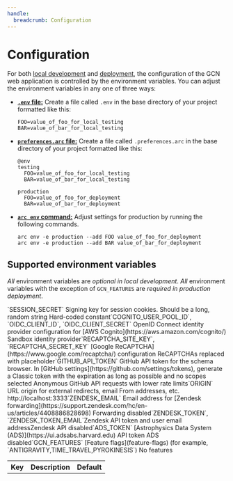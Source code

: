```yaml
---
handle:
  breadcrumb: Configuration
---
```




# Configuration

For both [local development](.) and [deployment](deployment), the configuration of the GCN web application is controlled by the environment variables. You can adjust the environment variables in any one of three ways:

- [**`.env` file:**](https://arc.codes/docs/en/reference/configuration/local-preferences#.env-file-support) Create a file called `.env` in the base directory of your project formatted like this:

  ```text
  FOO=value_of_foo_for_local_testing
  BAR=value_of_bar_for_local_testing
  ```

- [**`preferences.arc` file:**](https://arc.codes/docs/en/reference/configuration/local-preferences#%40env) Create a file called `.preferences.arc` in the base directory of your project formatted like this:

  ```text
  @env
  testing
    FOO=value_of_foo_for_local_testing
    BAR=value_of_bar_for_local_testing

  production
    FOO=value_of_foo_for_deployment
    BAR=value_of_bar_for_deployment
  ```

- [**`arc env` command:**](https://arc.codes/docs/en/reference/cli/env) Adjust settings for production by running the following commands.

  ```text
  arc env -e production --add FOO value_of_foo_for_deployment
  arc env -e production --add BAR value_of_bar_for_deployment
  ```

## Supported environment variables

_All_ environment variables are _optional in local development_. _All_ environment variables with the exception of `GCN_FEATURES` are _required in production deployment_.

<Table bordered compact stackedStyle="headers">
  <thead>
    <tr>
      <th scope="col">Key</th>
      <th scope="col">Description</th>
      <th scope="col">Default</th>
    </tr>
  </thead>
  <tbody>
    <tr>
      <Key>`SESSION_SECRET`</Key>
      <Description>
        Signing key for session cookies. Should be a long, random string
      </Description>
      <Default>Hard-coded constant</Default>
    </tr>
    <tr>
      <Key>`COGNITO_USER_POOL_ID`, `OIDC_CLIENT_ID`, `OIDC_CLIENT_SECRET`</Key>
      <Description>
        OpenID Connect identity provider configuration for [AWS
        Cognito](https://aws.amazon.com/cognito/)
      </Description>
      <Default>Sandbox identity provider</Default>
    </tr>
    <tr>
      <Key>`RECAPTCHA_SITE_KEY`, `RECAPTCHA_SECRET_KEY`</Key>
      <Description>
        [Google ReCAPTCHA](https://www.google.com/recaptcha/) configuration
      </Description>
      <Default>ReCAPTCHAs replaced with placeholder</Default>
    </tr>
    <tr>
      <Key>`GITHUB_API_TOKEN`</Key>
      <Description>
        GitHub API token for the schema browser. In [GitHub
        settings](https://github.com/settings/tokens), generate a Classic token
        with the expiration as long as possible and no scopes selected
      </Description>
      <Default>Anonymous GitHub API requests with lower rate limits</Default>
    </tr>
    <tr>
      <Key>`ORIGIN`</Key>
      <Description>
        URL origin for external redirects, email From addresses, etc.
      </Description>
      <Default>http://localhost:3333</Default>
    </tr>
    <tr>
      <Key>`ZENDESK_EMAIL`</Key>
      <Description>
        Email address for [Zendesk
        forwarding](https://support.zendesk.com/hc/en-us/articles/4408886828698)
      </Description>
      <Default>Forwarding disabled</Default>
    </tr>
    <tr>
      <Key>`ZENDESK_TOKEN`, `ZENDESK_TOKEN_EMAIL`</Key>
      <Description>Zendesk API token and user email address</Description>
      <Default>Zendesk API disabled</Default>
    </tr>
    <tr>
      <Key>`ADS_TOKEN`</Key>
      <Description>
        [Astrophysics Data System (ADS)](https://ui.adsabs.harvard.edu) API
        token
      </Description>
      <Default>ADS disabled</Default>
    </tr>
    <tr>
      <Key>`GCN_FEATURES`</Key>
      <Description>
        [Feature flags](feature-flags) (for example,
        `ANTIGRAVITY,TIME_TRAVEL,PYROKINESIS`)
      </Description>
      <Default>No features</Default>
    </tr>
  </tbody>
</Table>
